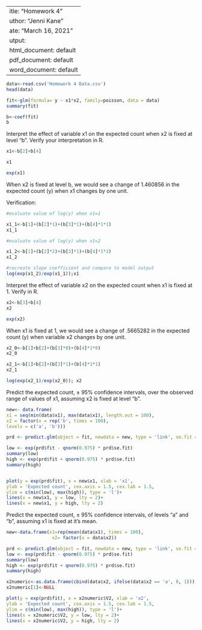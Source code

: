  ---
title: "Homework 4"
author: "Jenni Kane"
date: "March 16, 2021"
output:
  html_document: default
  pdf_document: default
  word_document: default
---

```{r}
data<-read.csv('Homework 4 Data.csv')
head(data)
```

```{r}
fit<-glm(formula= y ~ x1*x2, family=poisson, data = data)
summary(fit)
```
```{r}
b<-coef(fit)
b
```

Interpret the effect of variable x1 on the expected count when x2 is fixed at level "b". Verify your
interpretation in R.
```{r}
x1<-b[2]+b[4]
```
```{r}
x1
```
```{r}
exp(x1)
```

When x2 is fixed at level b, we would see a change of 1.460856 in the expected count (y) when x1 changes by one unit.

Verification:
```{r}
#evaluate value of log(y) when x1=1

x1_1<-b[1]+(b[2]*1)+(b[3]*1)+(b[4]*1*1)
x1_1
```

```{r}
#evaluate value of log(y) when x1=2

x1_2<-b[1]+(b[2]*2)+(b[3]*1)+(b[4]*1*2)
x1_2
```
```{r}
#recreate slope coefficient and compare to model output
log(exp(x1_2)/exp(x1_1));x1
```


Interpret the effect of variable x2 on the expected count when x1 is fixed at 1. Verify in R. 
```{r}
x2<-b[3]+b[4]
x2
```
```{r}
exp(x2)
```
When x1 is fixed at 1, we would see a change of .5665282 in the expected count (y) when variable x2 changes by one unit.

```{r}
x2_0<-b[1]+b[2]+(b[3]*0)+(b[4]*1*0)
x2_0
```

```{r}
x2_1<-b[1]+b[2]+(b[3]*1)+(b[4]*1*1)
x2_1
```

```{r}
log(exp(x2_1)/exp(x2_0)); x2
```

Predict the expected count, $\pm$ 95% confidence intervals, over the observed range of values of x1, assuming
x2 is fixed at level "b".
```{r}
new<- data.frame(
x1 = seq(min(data$x1), max(data$x1), length.out = 100),
x2 = factor(x = rep('b', times = 100),
levels = c('a', 'b')))

prd <- predict.glm(object = fit, newdata = new, type = 'link', se.fit = T)

low <- exp(prd$fit - qnorm(0.975) * prd$se.fit)
summary(low)
high <- exp(prd$fit + qnorm(0.975) * prd$se.fit)
summary(high)


plot(y = exp(prd$fit), x = new$x1, xlab = 'x1',
ylab = 'Expected count', cex.axis = 1.5, cex.lab = 1.5,
ylim = c(min(low), max(high)), type = 'l')+
lines(x = new$x1, y = low, lty = 2)+
lines(x = new$x1, y = high, lty = 2)
```
Predict the expected count, ± 95% confidence intervals, of levels "a" and "b", assuming x1 is fixed at
it's mean.

```{r}


new<-data.frame(x1=rep(mean(data$x1), times = 100),
                 x2= factor(x = data$x2))

prd <- predict.glm(object = fit, newdata = new, type = 'link', se.fit = T)
low <- exp(prd$fit - qnorm(0.975) * prd$se.fit)
summary(low)
high <- exp(prd$fit + qnorm(0.975) * prd$se.fit)
summary(high)

x2numeric<-as.data.frame(cbind(data$x2, ifelse(data$x2 == 'a', 0, 1)))
x2numeric[1]<-NULL

plot(y = exp(prd$fit), x = x2numeric$V2, xlab = 'x2',
ylab = 'Expected count', cex.axis = 1.5, cex.lab = 1.5,
ylim = c(min(low), max(high)), type = 'l')+
lines(x = x2numeric$V2, y = low, lty = 2)+
lines(x = x2numeric$V2, y = high, lty = 2)
```

